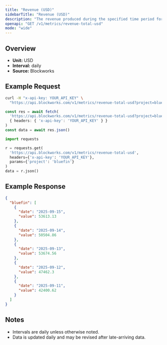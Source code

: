 ```yaml
---
title: "Revenue (USD)"
sidebarTitle: "Revenue (USD)"
description: "The revenue produced during the specified time period for given project."
openapi: "GET /v1/metrics/revenue-total-usd"
mode: "wide"
---
```


## Overview

- **Unit:** USD
- **Interval:** daily
- **Source:** Blockworks

## Example Request

<CodeGroup>

```bash cURL
curl -H "x-api-key: YOUR_API_KEY" \
  "https://api.blockworks.com/v1/metrics/revenue-total-usd?project=bluefin"
```

```typescript TypeScript
const res = await fetch(
  'https://api.blockworks.com/v1/metrics/revenue-total-usd?project=bluefin',
  { headers: { 'x-api-key': 'YOUR_API_KEY' } }
)
const data = await res.json()
```

```python Python
import requests

r = requests.get(
  'https://api.blockworks.com/v1/metrics/revenue-total-usd',
  headers={'x-api-key': 'YOUR_API_KEY'},
  params={'project': 'bluefin'}
)
data = r.json()
```

</CodeGroup>

## Example Response

```json
{
  "bluefin": [
    {
      "date": "2025-09-15",
      "value": 53613.13
    },
    {
      "date": "2025-09-14",
      "value": 50504.86
    },
    {
      "date": "2025-09-13",
      "value": 53674.56
    },
    {
      "date": "2025-09-12",
      "value": 47462.3
    },
    {
      "date": "2025-09-11",
      "value": 42400.62
    }
  ]
}
```

## Notes
- Intervals are daily unless otherwise noted.
- Data is updated daily and may be revised after late-arriving data.